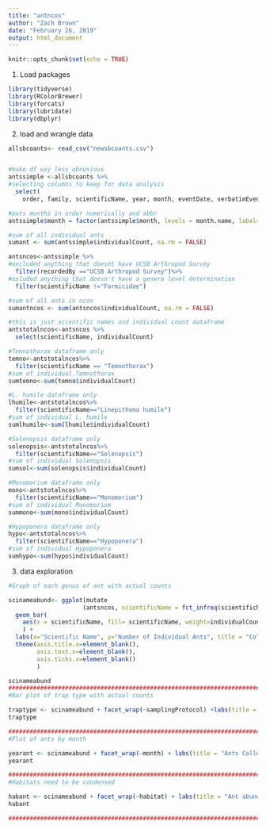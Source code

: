 ```yaml
---
title: "antncos"
author: "Zach Brown"
date: "February 26, 2019"
output: html_document
---
```


```r
knitr::opts_chunk$set(echo = TRUE)
```

1. Load packages
```r
library(tidyverse)
library(RColorBrewer)
library(forcats)
library(lubridate)
library(dbplyr)
```

2. load and wrangle data
```r
allsbcoants<- read_csv("newsbcoants.csv")


#make df way less obnoxious
antssimple <-allsbcoants %>%
#selecting columns to keep for data analysis
  select(
    order, family, scientificName, year, month, eventDate, verbatimEventDate, samplingProtocol, habitat, country, stateProvince, county, municipality, decimalLatitude, decimalLongitude, recordedBy, individualCount)

#puts months in order numerically and abbr
antssimple$month = factor(antssimple$month, levels = month.name, labels = month.abb)

#sum of all individual ants
sumant <- sum(antssimple$individualCount, na.rm = FALSE)

antsncos<-antssimple %>%
#excluded anything that doesnt have UCSB Arthropod Survey
  filter(recordedBy =="UCSB Arthropod Survey")%>%
#exluded anything that doesn't have a genera level determination
  filter(scientificName !="Formicidae")

#sum of all ants in ncos
sumantncos <- sum(antsncos$individualCount, na.rm = FALSE)

#this is just scientific names and individual count dataframe
antstotalncos<-antsncos %>%
  select(scientificName, individualCount)

#Temnothorax dataframe only
temno<-antstotalncos%>%
  filter(scientificName == "Temnothorax")
#sum of individual Temnothorax
sumtemno<-sum(temno$individualCount)

#L. humile dataframe only
lhumile<-antstotalncos%>%
  filter(scientificName=="Linepithema humile")
#sum of individual L. humile
sumlhumile<-sum(lhumile$individualCount)

#Solenopsis dataframe only
solenopsis<-antstotalncos%>%
  filter(scientificName=="Solenopsis")
#sum of individual Solenopsis
sumsol<-sum(solenopsis$individualCount)

#Monomorium dataframe only
mono<-antstotalncos%>%
  filter(scientificName=="Monomorium")
#sum of individual Monomorium
summono<-sum(mono$individualCount)

#Hypoponera dataframe only
hypo<-antstotalncos%>%
  filter(scientificName=="Hypoponera")
#sum of individual Hypoponera
sumhypo<-sum(hypo$individualCount)

```

3. data exploration
```r
#Graph of each genus of ant with actual counts

scinameabund<- ggplot(mutate
                     (antsncos, scientificName = fct_infreq(scientificName))) + 
  geom_bar(
    aes(x = scientificName, fill= scientificName, weight=individualCount)
    ) +
  labs(x="Scientific Name", y="Number of Individual Ants", title = "Collected Ants Before Restoration") +
  theme(axis.title.x=element_blank(),
        axis.text.x=element_blank(),
        axis.ticks.x=element_blank()
        )

scinameabund
########################################################################################
#Bar plot of trap type with actual counts

traptype <- scinameabund + facet_wrap(~samplingProtocol) +labs(title = "Ants Collected by Trap")
traptype

########################################################################################
#Plot of ants by month

yearant <- scinameabund + facet_wrap(~month) + labs(title = "Ants Collected by Month")
yearant

#######################################################################################
#Habitats need to be condensed

habant <- scinameabund + facet_wrap(~habitat) + labs(title = "Ant abundance by habitat")
habant

#######################################################################################
```

